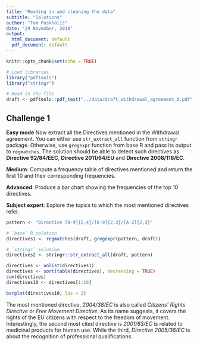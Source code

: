 ```yaml
---
title: "Reading in and cleaning the data"
subtitle: "Solutions"
author: "Tom Paskhalis"
date: "29 November, 2018"
output:
  html_document: default
  pdf_document: default
---
```


```r
knitr::opts_chunk$set(echo = TRUE)
```

```r
# Load libraries
library("pdftools")
library("stringr")
```

```r
# Read-in the file
draft <- pdftools::pdf_text("../data/draft_withdrawal_agreement_0.pdf")
```

## Challenge 1

**Easy mode** Now extract all the Directives mentioned in the Withdrawal agreement. You can
either use `str_extract_all` function from `stringr` package. Otherwise,
use `gregexpr` function from base R and pass its output to `regmatches`.
The solution should be able to detect such directives as **Directive 92/84/EEC**,
**Directive 2011/64/EU** and **Directive 2008/118/EC**.

**Medium**: Compute a frequency table of directives mentioned and return
the first 10 and their corresponding frequencies.

**Advanced**: Produce a bar chart showing the frequencies of the
top 10 directives.

**Subject expert**: Explore the topics to which the most mentioned directives refer.

```r
pattern <- "Directive [0-9]{2,4}/[0-9]{2,3}/[A-Z]{2,3}"

# `base` R solution
directives1 <- regmatches(draft, gregexpr(pattern, draft))

# `stringr` solution
directives2 <- stringr::str_extract_all(draft, pattern)

directives <- unlist(directives1)
directives <- sort(table(directives), decreasing = TRUE)
sum(directives)
directives10 <- directives[1:10]
```

```r
barplot(directives10, las = 2)
```

The most mentioned directive, *2004/38/EC* is also called *Citizens’ Rights Directive* or
*Free Movement Directive*. As its name suggests, it covers the rights of the EU
citizens with respect to the freedom of movement. Interestingly, the second most
cited directive is *2001/83/EC* is related to medicinal products for human use.
While the third, *Directive 2005/36/EC* is about the recognition of
professional qualifications.
